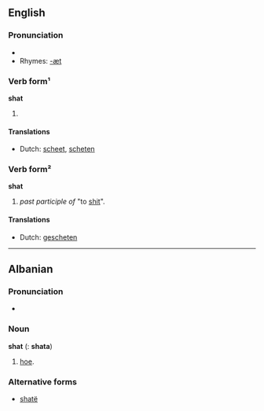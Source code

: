 ==English==

===Pronunciation===
*{{IPA|/ʃæt/}}
*Rhymes: [[Rhymes:English:-æt|-æt]]

===Verb form¹===
'''shat'''

# {{past of|shit}}

====Translations====
*Dutch: [[scheet]], [[scheten]]

===Verb form²===
'''shat'''
# ''past participle of'' "to [[shit#Verb|shit]]".
{{seeCites}}

====Translations====
*Dutch: [[gescheten]]


----

==Albanian==
===Pronunciation===
*{{IPA|/ʃat/}}
===Noun===
'''shat''' {{m}} ({{p}}: '''shata''')
# [[hoe]].
===Alternative forms===
*[[shatë]]